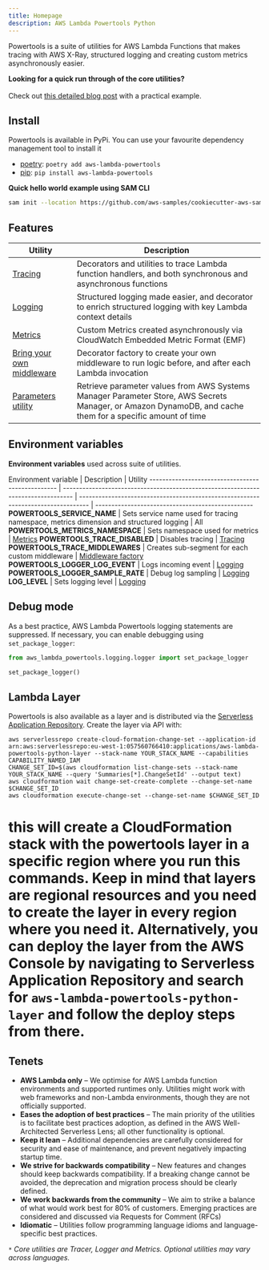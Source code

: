 ```yaml
---
title: Homepage
description: AWS Lambda Powertools Python
---
```



Powertools is a suite of utilities for AWS Lambda Functions that makes tracing with AWS X-Ray, structured logging and creating custom metrics asynchronously easier.

<Note type="info">
	<strong>Looking for a quick run through of the core utilities?</strong><br/><br/>
  	Check out <a href="https://aws.amazon.com/blogs/opensource/simplifying-serverless-best-practices-with-lambda-powertools/">this detailed blog post</a> with a practical example.
</Note>

## Install

Powertools is available in PyPi. You can use your favourite dependency management tool to install it

* [poetry](https://python-poetry.org/): `poetry add aws-lambda-powertools`
* [pip](https://pip.pypa.io/en/latest/index.html): `pip install aws-lambda-powertools`

**Quick hello world example using SAM CLI**
```bash:title=hello_world.sh
sam init --location https://github.com/aws-samples/cookiecutter-aws-sam-python
```

## Features

Utility | Description
------------------------------------------------- | ---------------------------------------------------------------------------------
[Tracing](./core/tracer) | Decorators and utilities to trace Lambda function handlers, and both synchronous and asynchronous functions
[Logging](./core/logger) | Structured logging made easier, and decorator to enrich structured logging with key Lambda context details
[Metrics](./core/metrics) | Custom Metrics created asynchronously via CloudWatch Embedded Metric Format (EMF)
[Bring your own middleware](.//utilities/middleware_factory) | Decorator factory to create your own middleware to run logic before, and after each Lambda invocation
[Parameters utility](./utilities/parameters) | Retrieve parameter values from AWS Systems Manager Parameter Store, AWS Secrets Manager, or Amazon DynamoDB, and cache them for a specific amount of time

## Environment variables

**Environment variables** used across suite of utilities.

Environment variable | Description | Utility
------------------------------------------------- | --------------------------------------------------------------------------------- | --------------------------------------------------------------------------------- | -------------------------------------------------
**POWERTOOLS_SERVICE_NAME** | Sets service name used for tracing namespace, metrics dimension and structured logging | All
**POWERTOOLS_METRICS_NAMESPACE** | Sets namespace used for metrics | [Metrics](./core/metrics)
**POWERTOOLS_TRACE_DISABLED** | Disables tracing | [Tracing](./core/tracer)
**POWERTOOLS_TRACE_MIDDLEWARES** | Creates sub-segment for each custom middleware | [Middleware factory](./utilities/middleware_factory)
**POWERTOOLS_LOGGER_LOG_EVENT** | Logs incoming event | [Logging](./core/logger)
**POWERTOOLS_LOGGER_SAMPLE_RATE** | Debug log sampling | [Logging](./core/logger)
**LOG_LEVEL** | Sets logging level | [Logging](./core/logger)

## Debug mode

As a best practice, AWS Lambda Powertools logging statements are suppressed. If necessary, you can enable debugging using `set_package_logger`:

```python:title=app.py
from aws_lambda_powertools.logging.logger import set_package_logger

set_package_logger()
```

## Lambda Layer

Powertools is also available as a layer and is distributed via the [Serverless Application Repository](https://docs.aws.amazon.com/serverlessrepo/latest/devguide/what-is-serverlessrepo.html).
Create the layer via API with:

```bash:title=bash-script
aws serverlessrepo create-cloud-formation-change-set --application-id arn:aws:serverlessrepo:eu-west-1:057560766410:applications/aws-lambda-powertools-python-layer --stack-name YOUR_STACK_NAME --capabilities CAPABILITY_NAMED_IAM
CHANGE_SET_ID=$(aws cloudformation list-change-sets --stack-name YOUR_STACK_NAME --query 'Summaries[*].ChangeSetId' --output text)
aws cloudformation wait change-set-create-complete --change-set-name $CHANGE_SET_ID
aws cloudformation execute-change-set --change-set-name $CHANGE_SET_ID
```

this will create a CloudFormation stack with the powertools layer in a specific region where you run this commands.
Keep in mind that layers are regional resources and you need to create the layer in every region where you need it.
Alternatively, you can deploy the layer from the AWS Console by navigating to Serverless Application Repository and search for `aws-lambda-powertools-python-layer` and follow the deploy steps from there.
=======

## Tenets

* **AWS Lambda only** – We optimise for AWS Lambda function environments and supported runtimes only. Utilities might work with web frameworks and non-Lambda environments, though they are not officially supported.
* **Eases the adoption of best practices** – The main priority of the utilities is to facilitate best practices adoption, as defined in the AWS Well-Architected Serverless Lens; all other functionality is optional.
* **Keep it lean** – Additional dependencies are carefully considered for security and ease of maintenance, and prevent negatively impacting startup time.
* **We strive for backwards compatibility** – New features and changes should keep backwards compatibility. If a breaking change cannot be avoided, the deprecation and migration process should be clearly defined.
* **We work backwards from the community** – We aim to strike a balance of what would work best for 80% of customers. Emerging practices are considered and discussed via Requests for Comment (RFCs)
* **Idiomatic** – Utilities follow programming language idioms and language-specific best practices.

_`*` Core utilities are Tracer, Logger and Metrics. Optional utilities may vary across languages._


